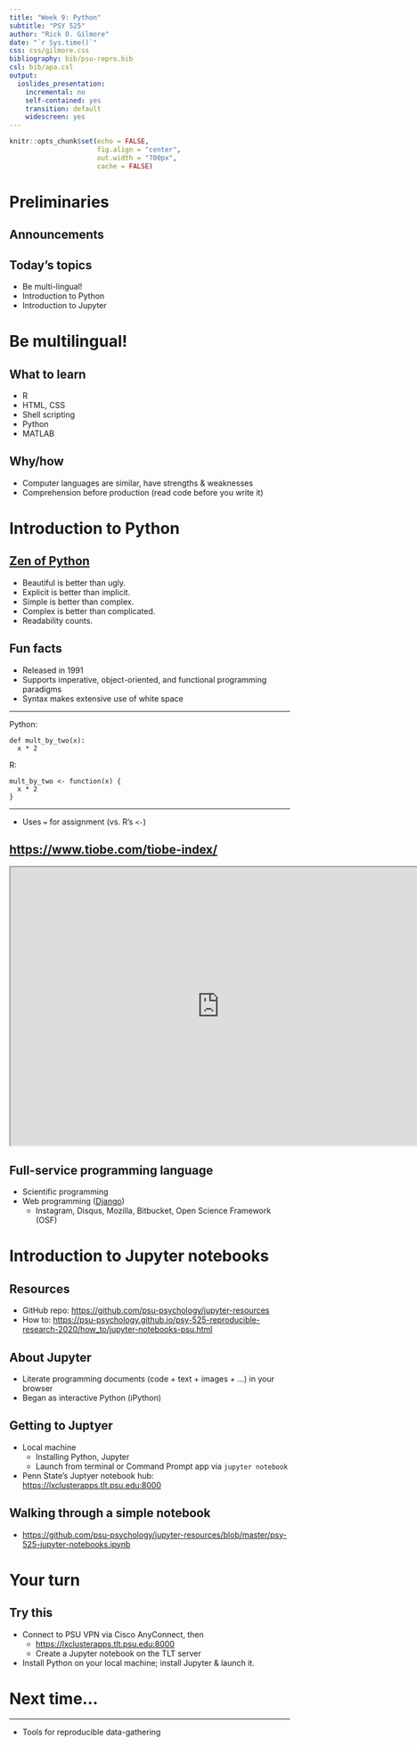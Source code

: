 ```yaml
---
title: "Week 9: Python"
subtitle: "PSY 525"
author: "Rick O. Gilmore"
date: "`r Sys.time()`"
css: css/gilmore.css
bibliography: bib/psu-repro.bib
csl: bib/apa.csl
output:
  ioslides_presentation:
    incremental: no
    self-contained: yes
    transition: default
    widescreen: yes
---
```


```r
knitr::opts_chunk$set(echo = FALSE, 
                      fig.align = "center",
                      out.width = "700px",
                      cache = FALSE)
```

<!-- Scrolling slides -->
<!-- http://stackoverflow.com/q/38260799 -->
<style>
slides > slide { overflow: scroll; }
slides > slide:not(.nobackground):before {
  background: none;
  }
slides > slide:not(.nobackground):after {
  content: '';
  background: none;
  }
}
</style>

# Preliminaries

## Announcements

## Today's topics

- Be multi-lingual!
- Introduction to Python
- Introduction to Jupyter

# Be multilingual!

## What to learn

- R
- HTML, CSS
- Shell scripting
- Python
- MATLAB

## Why/how

- Computer languages are similar, have strengths & weaknesses
- Comprehension before production (read code before you write it)

# Introduction to Python

## [Zen of Python](https://en.wikipedia.org/wiki/Zen_of_Python)

- Beautiful is better than ugly.
- Explicit is better than implicit.
- Simple is better than complex.
- Complex is better than complicated.
- Readability counts.

## Fun facts

- Released in 1991
- Supports imperative, object-oriented, and functional programming paradigms
- Syntax makes extensive use of white space

---

Python:

```
def mult_by_two(x):
  x * 2
```

R:

```
mult_by_two <- function(x) {
  x * 2
}
```

---

- Uses `=` for assignment (vs. R's `<-`)

## <https://www.tiobe.com/tiobe-index/>

<iframe src="https://www.tiobe.com/tiobe-index/" height="500px" width="750px">
</iframe>

## Full-service programming language

- Scientific programming
- Web programming ([Django](https://www.djangoproject.com/))
  - Instagram, Disqus, Mozilla, Bitbucket, Open Science Framework (OSF)

# Introduction to Jupyter notebooks

## Resources

- GitHub repo: <https://github.com/psu-psychology/jupyter-resources>
- How to: <https://psu-psychology.github.io/psy-525-reproducible-research-2020/how_to/jupyter-notebooks-psu.html>

## About Jupyter

- Literate programming documents (code + text + images + ...) in your browser
- Began as interactive Python (iPython)

## Getting to Juptyer

- Local machine
  - Installing Python, Jupyter
  - Launch from terminal or Command Prompt app via `jupyter notebook`
- Penn State's Juptyer notebook hub: <https://lxclusterapps.tlt.psu.edu:8000>

## Walking through a simple notebook

- <https://github.com/psu-psychology/jupyter-resources/blob/master/psy-525-jupyter-notebooks.ipynb>

# Your turn

## Try this

- Connect to PSU VPN via Cisco AnyConnect, then
  - <https://lxclusterapps.tlt.psu.edu:8000>
  - Create a Jupyter notebook on the TLT server
- Install Python on your local machine; install Jupyter & launch it.

# Next time...

---

- Tools for reproducible data-gathering
